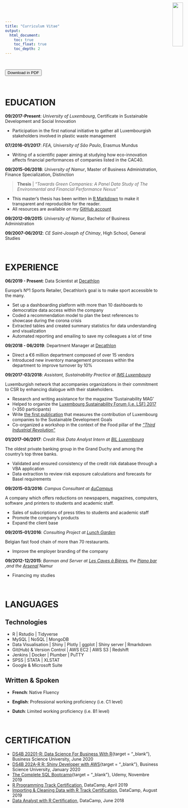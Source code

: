 ```yaml
---
title: "Curriculum Vitae"
output:  
  html_document:  
    toc: true  
    toc_float: true
    toc_depth: 2
---
```


<br>

<button class="btn btn-success" onclick=" window.open('www/Files/CV.pdf','_blank')"> <i class="fa fa-hand-o-right" style="font-size:20px"></i> Download in PDF</button>

<br>



# EDUCATION
<img src="www/MeEnRond.png" style="width:19%;position:absolute;top:8px;right:0px;" />

**09/2017-Present**: *University of Luxembourg*, Certificate in Sustainable Development and Social Innovation  

- Participation in the first national initiative to gather all Luxembourgish stakeholders involved in plastic waste management

**07/2016-01/2017**: *FEA, University of São Paulo*, Erasmus Mundus 

- Writing of a scientific paper aiming at studying how eco-innovation affects financial performances of companies listed in the CAC40.

**09/2015-06/2018**: *University of Namur*, Master of Business Administration, Finance Specialization, Distinction   

> **Thesis** | *"Towards Green Companies: A Panel Data Study of The Environmental and Financial Performance Nexus"*

- This master’s thesis has been written in [R Markdown](https://rmarkdown.rstudio.com/){target="_blank"} to make it transparent and reproducible for the reader. 
- All resources are available on my [GitHub account](https://github.com/pkinif/Master-s-Thesis){target="_blank"}

**09/2012-09/2015**: *University of Namur*, Bachelor of Business Administration

**09/2007-06/2012**: *CE Saint-Joseph of Chimay*, High School, General Studies 

<br>


# EXPERIENCE

**06/2019 - Present**:  Data Scientist at [Decathlon](https://www.decathlon.be/fr?gclid=EAIaIQobChMIrpavvbn83QIVzb3tCh22kAVpEAAYASAAEgLh5vD_BwE){target="_blank"}

Europe's Nº1 Sports Retailer, Decathlon's goal is to make sport accessible to the many.

- Set up a dashboarding platform with more than 10 dashboards to
democratize data access within the company
- Coded a recommendation model to plan the best references to
showcase during the corona crisis
- Extracted tables and created summary statistics for data
understanding and visualization
- Automated reporting and emailing to save my colleagues a lot of time


**09/2018 - 06/2019**:  Department Manager at [Decathlon](https://www.decathlon.be/fr?gclid=EAIaIQobChMIrpavvbn83QIVzb3tCh22kAVpEAAYASAAEgLh5vD_BwE){target="_blank"}

- Direct a €6 million department composed of over 15 vendors
- Introduced new inventory management processes within the department
to improve turnover by 10%

**09/2017-03/2018**: *Assistant, Sustainability Practice at [IMS Luxembourg](http://imslux.lu/){target="_blank"}*

Luxemburgish network that accompanies organizations in their commitment to CSR by enhancing dialogue with their stakeholders.

- Research and writing assistance for the magazine ’Sustainability MAG'
- Helped to organize the [Luxembourg Sustainability Forum (i.e. LSF) 2017](https://www.youtube.com/watch?v=GIjwK_j_HyY){target="_blank"} (>350
participants)
- Write [the first publication](https://imslux.lu/assets/publication/51/ENQUETE_BD.pdf){target="_blank"} that measures the contribution of
Luxembourg companies to the Sustainable Development Goals
- Co-organized a workshop in the context of the Food pillar of the [*"Third Industrial Revolution"*](http://www.troisiemerevolutionindustrielle.lu/){target="_blank"}

**01/2017-06/2017**: *Credit Risk Data Analyst Intern at [BIL Luxembourg](https://www.bil.com/fr/Pages/index.aspx){target="_blank"}* 

The oldest private banking group in the Grand Duchy and among the country’s top three banks. 

- Validated and ensured consistency of the credit risk database
through a VBA application
- Data extraction to review risk exposure calculations and forecasts for
Basel requirements

**09/2015-03/2016**: *Campus Consultant at [4uCampus](https://www.4ucampus.be/fr/){target="_blank"}* 

A company which offers reductions on newspapers, magazines, computers, software ,and printers to students and academic staff.

- Sales of subscriptions of press titles to students and academic staff
- Promote the company’s products
- Expand the client base

**09/2015-01/2016**: *Consulting Project at [Lunch Garden](https://www.lunchgarden.be/fr?gclid=EAIaIQobChMIx6rm_s282wIVhJ3VCh1brww1EAAYASAAEgK7A_D_BwE){target="_blank"}*

Belgian fast food chain of more than 70 restaurants. 

- Improve the employer branding of the company

**09/2012-12/2015**: *Barman and Server at [Les Caves à Bières](https://www.google.com/url?sa=t&source=web&cd=1&cad=rja&uact=8&ved=0ahUKEwiynrj6rb3bAhUsJ8AKHeloA60QFgguMAA&url=https%3A%2F%2Ffr-fr.facebook.com%2Fpages%2FLes-Caves-%25C3%2580-Bi%25C3%25A8res%2F186535764722243&usg=AOvVaw3QgJ8qNQfPsKg4xsqVIf3t){target="_blank"}, the [Piano bar](https://www.google.com/url?sa=t&rct=j&q=&esrc=s&source=web&cd=1&cad=rja&uact=8&ved=0ahUKEwi-9KvXrb3bAhVKI8AKHQLxBiMQFgguMAA&url=https%3A%2F%2Ffr-fr.facebook.com%2Flepianobarnamur%2F&usg=AOvVaw2czC_1tmXbWBVyH_t6Q9hW){target="_blank"} ,and the [Arsenal](https://www.google.com/url?sa=t&rct=j&q=&esrc=s&source=web&cd=2&cad=rja&uact=8&ved=0ahUKEwi3gJ2Vrr3bAhWRasAKHXc8DtYQFgg-MAE&url=https%3A%2F%2Fwww.unamur.be%2Fservices%2Fsocial%2Farsenal&usg=AOvVaw1EWoWte0qHjoIsPppcGMhT){target="_blank"}* Namur 

- Financing my studies


<br>

# LANGUAGES

## Technologies

- R | Rstudio | Tidyverse
- MySQL | NoSQL | MongoDB
- Data Visualisation | Shiny | Plotly | ggplot | Shiny server | Rmarkdown
- Git(Hub) & Version Control | AWS EC2 | AWS S3 | Redshift
- Jenkins | Docker | Plumber | PuTTY
- SPSS | STATA | XLSTAT
- Google & Microsoft Suite

## Written & Spoken

- **French**:     Native Fluency

- **English**:    Professional working proficiency (i.e. C1 level)

- **Dutch**:      Limited working proficiency (i.e. B1 level)

<br>

# CERTIFICATION

- [DS4B 20201-R: Data Science For Business With R](https://university.business-science.io/p/hr201-using-machine-learning-h2o-lime-to-predict-employee-turnover){target = "_blank"}, Business Science University, June 2020
- [DS4B 202A-R R: Shiny Developer with AWS](https://university.business-science.io/p/expert-shiny-developer-with-aws-course-ds4b-202a-r/){target = "_blank"}, Business Science University, January 2020
- [The Complete SQL Bootcamp](https://www.udemy.com/course/the-complete-sql-bootcamp/?utm_source=adwords&utm_medium=udemyads&utm_campaign=SQL_v.PROF_la.EN_cc.ROWMTA-A_ti.7862&utm_content=deal4584&utm_term=_._ag_77741620723_._ad_382048193275_._kw__._de_c_._dm__._pl__._ti_dsa-774930038369_._li_1001418_._pd__._&matchtype=b&gclid=EAIaIQobChMIy8Wxq5WG6wIVTeJ3Ch3QnApQEAAYASAAEgIREfD_BwE){target = "_blank"}, Udemy, Novembre 2019
- [R Programming Track Certification](https://www.datacamp.com/statement-of-accomplishment/track/9a890cbd92c12c460df02974feaef2b0b564d6ae){target="_blank"}, DataCamp, April 2019
- [Importing & Cleaning Data with R Track Certification](https://www.datacamp.com/statement-of-accomplishment/track/2f5129311b13fce47c0c8af797124363dc43f7d4){target="_blank"}, DataCamp, August 2019
- [Data Analyst with R Certification](https://www.datacamp.com/statement-of-accomplishment/track/ee374bcbe5ec52e9824d55a05d4bcc974440bb03){target="_blank"}, DataCamp, June 2018

